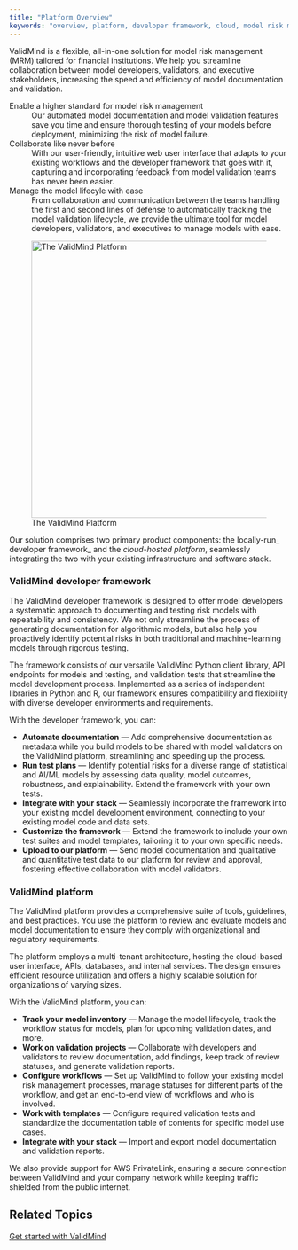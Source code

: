 ```yaml
---
title: "Platform Overview"
keywords: "overview, platform, developer framework, cloud, model risk management, ValidMind"
---
```

ValidMind is a flexible, all-in-one solution for model risk management (MRM) tailored for financial institutions. We help you streamline collaboration between model developers, validators, and executive stakeholders, increasing the speed and efficiency of model documentation and validation.

<!--- NR Remove or rework this text? It feels too marketing-oriented for our docs. --->

Enable a higher standard for model risk management
: Our automated model documentation and model validation features save you time and ensure thorough testing of your models before deployment, minimizing the risk of model failure.

Collaborate like never before
: With our user-friendly, intuitive web user interface that adapts to your existing workflows and the developer framework that goes with it, capturing and incorporating feedback from model validation teams has never been easier. 

Manage the model lifecyle with ease
: From collaboration and communication between the teams handling the first and second lines of defense to automatically tracking the model validation lifecycle, we provide the ultimate tool for model developers, validators, and executives to manage models with ease. 

![The ValidMind Platform](platform-overview.png){width=500}

Our solution comprises two primary product components: the locally-run_ developer framework_ and the _cloud-hosted platform_, seamlessly integrating the two with your existing infrastructure and software stack. 

### ValidMind developer framework

<!--- NR Add some visual representation of the developer framework here --->

The ValidMind developer framework is designed to offer model developers a systematic approach to documenting and testing risk models with repeatability and consistency. We not only streamline the process of generating documentation for algorithmic models, but also help you proactively identify potential risks in both traditional and machine-learning models through rigorous testing.

The framework consists of our versatile ValidMind Python client library, API endpoints for models and testing, and validation tests that streamline the model development process. Implemented as a series of independent libraries in Python and R, our framework ensures compatibility and flexibility with diverse developer environments and requirements.

With the developer framework, you can:

- **Automate documentation** — Add comprehensive documentation as metadata while you build models to be shared with model validators on the ValidMind platform, streamlining and speeding up the process.
- **Run test plans** — Identify potential risks for a diverse range of statistical and AI/ML models by assessing data quality, model outcomes, robustness, and explainability. Extend the framework with your own tests.
- **Integrate with your stack** — Seamlessly incorporate the framework into your existing model development environment, connecting to your existing model code and data sets.
- **Customize the framework** — Extend the framework to include your own test suites and model templates, tailoring it to your own specific needs.
- **Upload to our platform** — Send model documentation and qualitative and quantitative test data to our platform for review and approval, fostering effective collaboration with model validators.

### ValidMind platform

<!--- NR Add some visual representation of the platform UI here --->

The ValidMind platform provides a comprehensive suite of tools, guidelines, and best practices. You use the platform to review and evaluate models and model documentation to ensure they comply with organizational and regulatory requirements.

The platform employs a multi-tenant architecture, hosting the cloud-based user interface, APIs, databases, and internal services. The design ensures efficient resource utilization and offers a highly scalable solution for organizations of varying sizes.


With the ValidMind platform, you can:

- **Track your model inventory** — Manage the model lifecycle, track the workflow status for models, plan for upcoming validation dates, and more.
- **Work on validation projects** — Collaborate with developers and validators to review documentation, add findings, keep track of review statuses, and generate validation reports.
- **Configure workflows** — Set up ValidMind to follow your existing model risk management processes, manage statuses for different parts of the workflow, and get an end-to-end view of workflows and who is involved.
- **Work with templates** — Configure required validation tests and standardize the documentation table of contents for specific model use cases.
- **Integrate with your stack** — Import and export model documentation and validation reports.

We also provide support for AWS PrivateLink, ensuring a secure connection between ValidMind and your company network while keeping traffic shielded from the public internet.

## Related Topics

[Get started with ValidMind](get-started.qmd)
